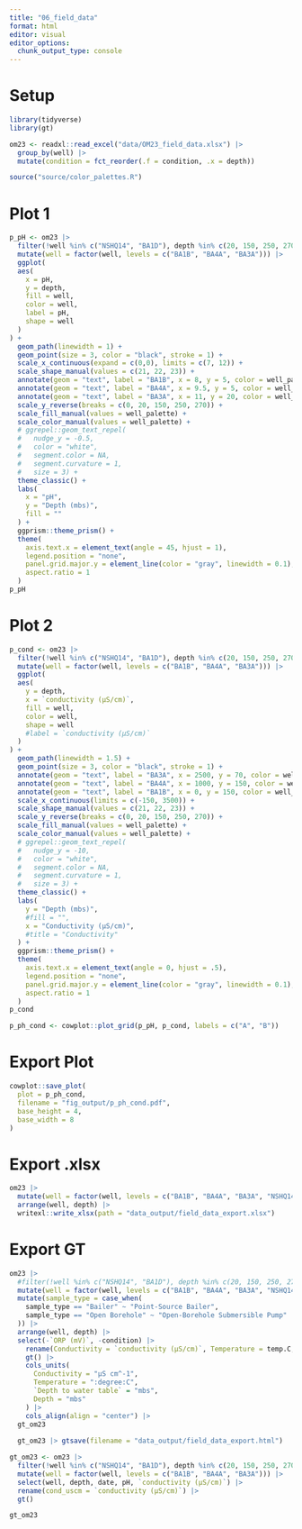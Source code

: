 ```yaml
---
title: "06_field_data"
format: html
editor: visual
editor_options: 
  chunk_output_type: console
---
```


# Setup

```r
library(tidyverse)
library(gt)
```

```r
om23 <- readxl::read_excel("data/OM23_field_data.xlsx") |> 
  group_by(well) |> 
  mutate(condition = fct_reorder(.f = condition, .x = depth))

source("source/color_palettes.R")
```

# Plot 1

```r
p_pH <- om23 |> 
  filter(!well %in% c("NSHQ14", "BA1D"), depth %in% c(20, 150, 250, 270)) |> 
  mutate(well = factor(well, levels = c("BA1B", "BA4A", "BA3A"))) |> 
  ggplot(
  aes(
    x = pH,
    y = depth,
    fill = well,
    color = well,
    label = pH, 
    shape = well
  )
) +
  geom_path(linewidth = 1) +
  geom_point(size = 3, color = "black", stroke = 1) +
  scale_x_continuous(expand = c(0,0), limits = c(7, 12)) +
  scale_shape_manual(values = c(21, 22, 23)) +
  annotate(geom = "text", label = "BA1B", x = 8, y = 5, color = well_palette[1]) +
  annotate(geom = "text", label = "BA4A", x = 9.5, y = 5, color = well_palette[2]) +
  annotate(geom = "text", label = "BA3A", x = 11, y = 20, color = well_palette[3]) +
  scale_y_reverse(breaks = c(0, 20, 150, 250, 270)) +
  scale_fill_manual(values = well_palette) +
  scale_color_manual(values = well_palette) +
  # ggrepel::geom_text_repel(
  #   nudge_y = -0.5,
  #   color = "white",
  #   segment.color = NA,
  #   segment.curvature = 1,
  #   size = 3) +
  theme_classic() +
  labs(
    x = "pH",
    y = "Depth (mbs)",
    fill = ""
  ) +
  ggprism::theme_prism() +
  theme(
    axis.text.x = element_text(angle = 45, hjust = 1),
    legend.position = "none",
    panel.grid.major.y = element_line(color = "gray", linewidth = 0.1),
    aspect.ratio = 1
  )
p_pH
```

# Plot 2

```r
p_cond <- om23 |> 
  filter(!well %in% c("NSHQ14", "BA1D"), depth %in% c(20, 150, 250, 270)) |> 
  mutate(well = factor(well, levels = c("BA1B", "BA4A", "BA3A"))) |> 
  ggplot(
  aes(
    y = depth,
    x = `conductivity (µS/cm)`,
    fill = well,
    color = well,
    shape = well
    #label = `conductivity (µS/cm)`
  )
) +
  geom_path(linewidth = 1.5) +
  geom_point(size = 3, color = "black", stroke = 1) +
  annotate(geom = "text", label = "BA3A", x = 2500, y = 70, color = well_palette[3]) +
  annotate(geom = "text", label = "BA4A", x = 1000, y = 150, color = well_palette[2]) +
  annotate(geom = "text", label = "BA1B", x = 0, y = 150, color = well_palette[1]) +
  scale_x_continuous(limits = c(-150, 3500)) +
  scale_shape_manual(values = c(21, 22, 23)) +
  scale_y_reverse(breaks = c(0, 20, 150, 250, 270)) +
  scale_fill_manual(values = well_palette) +
  scale_color_manual(values = well_palette) +
  # ggrepel::geom_text_repel(
  #   nudge_y = -10,
  #   color = "white",
  #   segment.color = NA,
  #   segment.curvature = 1,
  #   size = 3) +
  theme_classic() +
  labs(
    y = "Depth (mbs)",
    #fill = "",
    x = "Conductivity (µS/cm)",
    #title = "Conductivity"
  ) +
  ggprism::theme_prism() +
  theme(
    axis.text.x = element_text(angle = 0, hjust = .5),
    legend.position = "none",
    panel.grid.major.y = element_line(color = "gray", linewidth = 0.1),
    aspect.ratio = 1
  )
p_cond
```

```r
p_ph_cond <- cowplot::plot_grid(p_pH, p_cond, labels = c("A", "B"))
```

# Export Plot

```r
cowplot::save_plot(
  plot = p_ph_cond,
  filename = "fig_output/p_ph_cond.pdf",
  base_height = 4,
  base_width = 8
)
```

# Export .xlsx

```r
om23 |> 
  mutate(well = factor(well, levels = c("BA1B", "BA4A", "BA3A", "NSHQ14"))) |> 
  arrange(well, depth) |> 
  writexl::write_xlsx(path = "data_output/field_data_export.xlsx")
```

# Export GT

```r
om23 |> 
  #filter(!well %in% c("NSHQ14", "BA1D"), depth %in% c(20, 150, 250, 270)) |> 
  mutate(well = factor(well, levels = c("BA1B", "BA4A", "BA3A", "NSHQ14"))) |> 
  mutate(sample_type = case_when(
    sample_type == "Bailer" ~ "Point-Source Bailer",
    sample_type == "Open Borehole" ~ "Open-Borehole Submersible Pump"
  )) |> 
  arrange(well, depth) |> 
  select(-`ORP (mV)`, -condition) |> 
    rename(Conductivity = `conductivity (µS/cm)`, Temperature = temp.C, `Depth to water table` = `depth to water table (m)`, Depth = depth, `Sampling Device` = sample_type) |>
    gt() |> 
    cols_units(
      Conductivity = "µS cm^-1",
      Temperature = ":degree:C",
      `Depth to water table` = "mbs",
      Depth = "mbs"
    ) |> 
    cols_align(align = "center") |> 
  gt_om23
  
  gt_om23 |> gtsave(filename = "data_output/field_data_export.html")
```

```r
gt_om23 <- om23 |> 
  filter(!well %in% c("NSHQ14", "BA1D"), depth %in% c(20, 150, 250, 270)) |> 
  mutate(well = factor(well, levels = c("BA1B", "BA4A", "BA3A"))) |> 
  select(well, depth, date, pH, `conductivity (µS/cm)`) |> 
  rename(cond_uscm = `conductivity (µS/cm)`) |> 
  gt()

gt_om23
```
